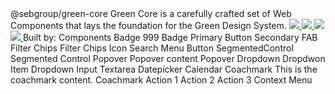 

<Meta title="Green Design System" id="welcome"  />

<gds-theme>
    <gds-flex flex-direction="column" gap="4xl">
        <gds-card  border-radius="m" padding="0 l">
            <gds-flex 
                min-width="100%" 
                justify-content="center" 
                align-items="center" 
                flex-direction="column" 
                padding="0 l"
                gap="xl">
                <gds-icon-brand-green width="80" height="80"></gds-icon-brand-green>
                <gds-text tag="code" font-size="display-s">
                    <Version pack="@sebgroup/green-core" />
                </gds-text>
                <gds-text tag="code" font-size="display-s">@sebgroup/green-core</gds-text>
                <gds-text font-size="display-xs" text-align="center" text-wrap="balance">Green Core is a carefully crafted set of Web Components that lays the foundation for the Green Design System.</gds-text>
                <gds-flex gap="s"> 
                    <a target="_blank" href="https://github.com/seb-oss/green/blob/main/LICENSE">
                        <img src="https://img.shields.io/badge/license-Apache2.0-005FAC"/>
                    </a>
                    <a target="_blank" href="https://semver.org/">
                        <img src="https://img.shields.io/badge/semantic%20versioning-006D31"/>
                    </a>
                    <a target="_blank" href="https://nx.dev/">
                        <img src="https://img.shields.io/badge/maintained%20with-nx-006D31"/>
                    </a>
                    <a target="_blank" href="https://github.com/seb-oss/green/blob/main/CONTRIBUTING.md">
                        <img src="https://img.shields.io/badge/PRs-welcome-006D31"/>
                    </a>
                </gds-flex>
                <gds-flex gap="s">
                    <gds-text>Built by:</gds-text>
                    <gds-icon-brand-seb width="40" height="40"></gds-icon-brand-seb>
                </gds-flex>
            </gds-flex>
        </gds-card>
        <gds-divider opacity="0.2"></gds-divider>
        <gds-flex flex-direction="column" gap="s">
            <gds-text tag="h2">Components</gds-text>
            <gds-grid columns="3" gap="l">
                <gds-card border="4xs/primary" border-radius="s" overflow="hidden">
                    <gds-flex flex-direction="column">
                        <gds-flex align-items="center" justify-content="center" padding="l s" background="primary/0.4" min-height="200px" gap="xl">
                            <gds-badge variant="notice">Badge</gds-badge>
                            <gds-badge variant="positive" notification>999<gds-icon-plus-small slot="trail"></gds-icon-plus-small></gds-badge> 
                        </gds-flex>
                        <gds-divider padding="s" opacity="0.2"></gds-divider>
                        <Story path="../?path=/docs/docs-components-badge--docs" > 
                            <gds-flex padding="s" justify-content="space-between" align-items="center">
                                <gds-text tag="h5">Badge</gds-text>
                                <gds-icon-chevron-right width="16"></gds-icon-chevron-right>
                            </gds-flex>
                        </Story>
                    </gds-flex>
                </gds-card>
                <gds-card border="4xs/primary" border-radius="s" overflow="hidden">
                    <gds-flex flex-direction="column">
                        <gds-flex align-items="center" justify-content="center" padding="l s" background="primary/0.4" min-height="200px">
                            <gds-button><gds-icon-credit-card slot="lead"></gds-icon-credit-card>Primary</gds-button>
                        </gds-flex>
                        <gds-divider padding="s" opacity="0.2"></gds-divider>
                        <Story path="../?path=/docs/docs-components-button--docs" > 
                            <gds-flex padding="s" justify-content="space-between" align-items="center">
                                <gds-text tag="h5">Button</gds-text>
                                <gds-icon-chevron-right width="16"></gds-icon-chevron-right>
                            </gds-flex>
                        </Story>
                    </gds-flex>
                </gds-card>
                <gds-card border="4xs/primary" border-radius="s" overflow="hidden">
                    <gds-flex flex-direction="column">
                        <gds-flex align-items="center" justify-content="center" padding="l s" background="primary/0.4" min-height="200px" position="relative">
                            <gds-fab variant="positive" inset="0" rank="secondary" position="relative">Secondary <gds-signal slot="trail"></gds-signal></gds-fab>
                        </gds-flex>
                        <gds-divider padding="s" opacity="0.2"></gds-divider>
                        <Story path="../?path=/docs/docs-components-button-fab--docs" > 
                            <gds-flex padding="s" justify-content="space-between" align-items="center">
                                <gds-text tag="h5">FAB</gds-text>
                                <gds-icon-chevron-right width="16"></gds-icon-chevron-right>
                            </gds-flex>
                        </Story>
                    </gds-flex>
                </gds-card>
                <gds-card border="4xs/primary" border-radius="s" overflow="hidden">
                    <gds-flex flex-direction="column">
                        <gds-flex align-items="center" justify-content="center" padding="l s" background="primary/0.4" min-height="200px" position="relative" gap="s">
                            <gds-filter-chips
                                value="chips, filter"
                                label="Pick news channel" 
                            >
                                <gds-filter-chip value="filter">Filter</gds-filter-chip>
                                <gds-filter-chip value="chips">Chips</gds-filter-chip> 
                            </gds-filter-chips>
                        </gds-flex>
                        <gds-divider padding="s" opacity="0.2"></gds-divider>
                        <Story path="../?path=/docs/docs-components-filter-chips--docs" > 
                            <gds-flex padding="s" justify-content="space-between" align-items="center">
                                <gds-text tag="h5">Filter Chips</gds-text>
                                <gds-icon-chevron-right width="16"></gds-icon-chevron-right>
                            </gds-flex>
                        </Story>
                    </gds-flex>
                </gds-card>
                <gds-card border="4xs/primary" border-radius="s" overflow="hidden">
                    <gds-flex flex-direction="column">
                        <gds-flex align-items="center" justify-content="center" padding="l s" background="primary/0.4" min-height="200px" position="relative" gap="s">
                            <gds-icon-rocket width="42" height="42"></gds-icon-rocket>
                        </gds-flex>
                        <gds-divider padding="s" opacity="0.2"></gds-divider>
                        <Story path="../?path=/docs/docs-components-icon--docs" > 
                            <gds-flex padding="s" justify-content="space-between" align-items="center">
                                <gds-text tag="h5">Icon</gds-text>
                                <gds-icon-chevron-right width="16"></gds-icon-chevron-right>
                            </gds-flex>
                        </Story>
                    </gds-flex>
                </gds-card>
                <gds-card border="4xs/primary" border-radius="s" overflow="hidden">
                    <gds-flex flex-direction="column">
                        <gds-flex align-items="center" justify-content="center" padding="l s" background="primary/0.4" min-height="200px"  gap="s">
                            <gds-menu-button><gds-icon-magnifying-glass slot="lead"></gds-icon-magnifying-glass>Search</gds-menu-button>
                        </gds-flex>
                        <gds-divider padding="s" opacity="0.2"></gds-divider>
                        <Story path="../?path=/docs/docs-components-menu-button--docs" > 
                            <gds-flex padding="s" justify-content="space-between" align-items="center">
                                <gds-text tag="h5">Menu Button</gds-text>
                                <gds-icon-chevron-right width="16"></gds-icon-chevron-right>
                            </gds-flex>
                        </Story>
                    </gds-flex>
                </gds-card>
                <gds-card border="4xs/primary" border-radius="s" overflow="hidden">
                    <gds-flex flex-direction="column">
                        <gds-flex align-items="center" justify-content="center" padding="l s" background="primary/0.4" min-height="200px" position="relative" gap="s">
                        <gds-flex max-width="200px">
                        <gds-segmented-control size="small" value="1"><gds-segment value="1">Segmented</gds-segment><gds-segment value="2">Control</gds-segment></gds-segmented-control>
                        </gds-flex>
                        </gds-flex>
                        <gds-divider padding="s" opacity="0.2"></gds-divider>
                        <Story path="../?path=/docs/docs-components-segmented-control--docs" > 
                            <gds-flex padding="s" justify-content="space-between" align-items="center">
                                <gds-text tag="h5">Segmented Control</gds-text>
                                <gds-icon-chevron-right width="16"></gds-icon-chevron-right>
                            </gds-flex>
                        </Story>
                    </gds-flex>
                </gds-card>
                <gds-card border="4xs/primary" border-radius="s" overflow="hidden">
                    <gds-flex flex-direction="column">
                        <gds-flex align-items="center" justify-content="center" padding="l s" background="primary/0.4" min-height="200px" gap="s">
                            <gds-popover><gds-button rank="secondary" slot="trigger">Popover <gds-icon-chevron-bottom slot="trail"></gds-icon-chevron-bottom></gds-button><gds-flex padding="xl"><gds-text >Popover content</gds-text></gds-flex></gds-popover>
                        </gds-flex>
                        <gds-divider padding="s" opacity="0.2"></gds-divider>
                        <Story path="../?path=/docs/docs-components-popover--docs" > 
                            <gds-flex padding="s" justify-content="space-between" align-items="center">
                                <gds-text tag="h5">Popover</gds-text>
                                <gds-icon-chevron-right width="16"></gds-icon-chevron-right>
                            </gds-flex>
                        </Story>
                    </gds-flex>
                </gds-card>
                <gds-card border="4xs/primary" border-radius="s" overflow="hidden">
                    <gds-flex flex-direction="column">
                        <gds-flex align-items="center" justify-content="center" padding="l s" background="primary/0.4" min-height="200px" position="relative" gap="s">
                            <gds-dropdown >
                                <gds-option value="1">Dropdown</gds-option> 
                                <gds-option value="2">Dropdwon Item</gds-option>
                            </gds-dropdown>
                        </gds-flex>
                        <gds-divider padding="s" opacity="0.2"></gds-divider>
                        <Story path="../?path=/docs/docs-components-form-dropdown--docs" > 
                            <gds-flex padding="s" justify-content="space-between" align-items="center">
                                <gds-text tag="h5">Dropdown</gds-text>
                                <gds-icon-chevron-right width="16"></gds-icon-chevron-right>
                            </gds-flex>
                        </Story>
                    </gds-flex>
                </gds-card>
                <gds-card border="4xs/primary" border-radius="s" overflow="hidden">
                    <gds-flex flex-direction="column">
                        <gds-flex align-items="center" justify-content="center" padding="l s" background="primary/0.4" min-height="200px" position="relative" gap="s">
                        <gds-flex max-width="80%">
                            <gds-input label="Input" value=" " clearable > <gds-icon-credit-card slot="lead"></gds-icon-credit-card> </gds-input>
                        </gds-flex>
                        </gds-flex>
                        <gds-divider padding="s" opacity="0.2"></gds-divider>
                        <Story path="../?path=/docs/docs-components-form-input--docs" > 
                            <gds-flex padding="s" justify-content="space-between" align-items="center">
                                <gds-text tag="h5">Input</gds-text>
                                <gds-icon-chevron-right width="16"></gds-icon-chevron-right>
                            </gds-flex>
                        </Story>
                    </gds-flex>
                </gds-card>
                <gds-card border="4xs/primary" border-radius="s" overflow="hidden">
                    <gds-flex flex-direction="column">
                        <gds-flex align-items="center" justify-content="center" padding="l s" background="primary/0.4" min-height="200px" position="relative" gap="s">
                            <gds-flex max-width="80%">
                                <gds-textarea label="Textarea" ></gds-textarea>
                           </gds-flex>
                        </gds-flex>
                        <gds-divider padding="s" opacity="0.2"></gds-divider>
                        <Story path="../?path=/docs/docs-components-form-textarea--docs" > 
                            <gds-flex padding="s" justify-content="space-between" align-items="center">
                                <gds-text tag="h5">Textarea</gds-text>
                                <gds-icon-chevron-right width="16"></gds-icon-chevron-right>
                            </gds-flex>
                        </Story>
                    </gds-flex>
                </gds-card>
                <gds-card border="4xs/primary" border-radius="s" overflow="hidden">
                    <gds-flex flex-direction="column">
                        <gds-flex align-items="center" justify-content="center" padding="l s" background="primary/0.4" min-height="200px" position="relative" gap="s">
                            <gds-flex max-width="80%">
                                <gds-datepicker></gds-datepicker>
                           </gds-flex>
                        </gds-flex>
                        <gds-divider padding="s" opacity="0.2"></gds-divider>
                        <Story path="../?path=/docs/docs-components-form-datepicker--docs" > 
                            <gds-flex padding="s" justify-content="space-between" align-items="center">
                                <gds-text tag="h5">Datepicker</gds-text>
                                <gds-icon-chevron-right width="16"></gds-icon-chevron-right>
                            </gds-flex>
                        </Story>
                    </gds-flex>
                </gds-card>
                <gds-card border="4xs/primary" border-radius="s" overflow="hidden">
                    <gds-flex flex-direction="column">
                        <gds-flex align-items="flex-start" justify-content="center"   background="primary/0" overflow="hidden" height="200px" position="relative"> 
                            <gds-mask inset="0" mask-image="top" background-color="secondary/0.96"
                            position="absolute" z-index="4" pointer-events="none"> </gds-mask>
                                <gds-calendar></gds-calendar> 
                        </gds-flex>
                        <gds-divider padding="s" opacity="0.2"></gds-divider>
                        <Story path="../?path=/docs/docs-components-calendar--docs" > 
                            <gds-flex padding="s" justify-content="space-between" align-items="center">
                                <gds-text tag="h5">Calendar</gds-text>
                                <gds-icon-chevron-right width="16"></gds-icon-chevron-right>
                            </gds-flex>
                        </Story>
                    </gds-flex>
                </gds-card>
                <gds-card border="4xs/primary" border-radius="s" overflow="hidden">
                    <gds-flex flex-direction="column">
                        <gds-flex align-items="center" justify-content="center"   background="primary/0" overflow="hidden" height="200px" position="relative"> 
                            <gds-flex 
                                id="target" 
                                align-items="center" 
                                gap="s">
                                <gds-icon-pin></gds-icon-pin>
                                <gds-text>Coachmark</gds-text>
                            </gds-flex>
                            <gds-coachmark target="target" placement="bottom">
                                This is the coachmark content.
                            </gds-coachmark>
                        </gds-flex>
                        <gds-divider padding="s" opacity="0.2"></gds-divider>
                        <Story path="../?path=/docs/docs-components-coachmark--docs" > 
                            <gds-flex padding="s" justify-content="space-between" align-items="center">
                                <gds-text tag="h5">Coachmark</gds-text>
                                <gds-icon-chevron-right width="16"></gds-icon-chevron-right>
                            </gds-flex>
                        </Story>
                    </gds-flex>
                </gds-card>
                <gds-card border="4xs/primary" border-radius="s" overflow="hidden">
                    <gds-flex flex-direction="column">
                        <gds-flex align-items="center" justify-content="center"   background="primary/0" overflow="hidden" height="200px" position="relative"> 
                            <gds-context-menu>
                                <gds-menu-item>Action 1</gds-menu-item>
                                <gds-menu-item>Action 2</gds-menu-item>
                                <gds-menu-item>Action 3</gds-menu-item>
                            </gds-context-menu>
                        </gds-flex>
                        <gds-divider padding="s" opacity="0.2"></gds-divider>
                        <Story path="../?path=/docs/docs-components-context-menu--docs" > 
                            <gds-flex padding="s" justify-content="space-between" align-items="center">
                                <gds-text tag="h5">Context Menu</gds-text>
                                <gds-icon-chevron-right width="16"></gds-icon-chevron-right>
                            </gds-flex>
                        </Story>
                    </gds-flex>
                </gds-card>
            </gds-grid>
        </gds-flex>
    </gds-flex>
</gds-theme>